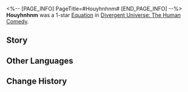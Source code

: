 <%-- [PAGE_INFO]
PageTitle=#Houyhnhnm#
[END_PAGE_INFO] --%>
{{Removed|Equation}}
{{Equation Infobox
|period   = The Human Comedy
|rarity   = 1
|path1    = Abundance*3
|path2    = Destruction*2
|effect   = Every stack of {{Trait|Grit}} a character has will increase their Incoming Healing by {{Color|h|2%}}.
|mentions = Houyhnhnm
}}
'''Houyhnhnm''' was a 1-star [[Divergent Universe: The Human Comedy/Equatoins|Equation]] in [[Divergent Universe: The Human Comedy]].

==Story==
{{Description|Your thick armor blocks attacks and crushes starskiffs. Your four limbs roam around the battlefield as though you have inexhaustible energy. No mortal being is your match. Death nourishes the grass and the blood gathers into streams. The world is a vast wilderness, ready to be trampled and traversed by you.<br /><br />You wield a living weapon, a spear crafted by the borisin. Its tentacles can pierce through the chest of enemies and devour their bodies. Whenever you charge through the battlefield and fire, cries of agony come from your enemies' throats as well as the tip of their spear like the howling wind on wintry nights.<br /><br />Primal instincts and pleasures surge in your body, and you yearn to reclaim the freedom to hunt and kill in this age of iron and fire. You will march relentlessly forward until the day destruction, too, claims you.}}
<!--
==Gameplay Notes==
* 
-->
==Other Languages==
{{Other Languages
|en   = Houyhnhnm
|zhs  = 慧骃
|zht  = 慧駰
|ja   = {{Rubi|慧駿|けいしゅん}}
|ko   = 후이늠
|es   = Houyhnhnm
|fr   = Houyhnhnm
|ru   = Гуигнгнм
|th   = Houyhnhnm
|vi   = Tuệ Nhân
|de   = Houyhnhnm
|id   = Houyhnhnm
|pt   = Houyhnhnm
}}

==Change History==
{{Change History|2.3}}